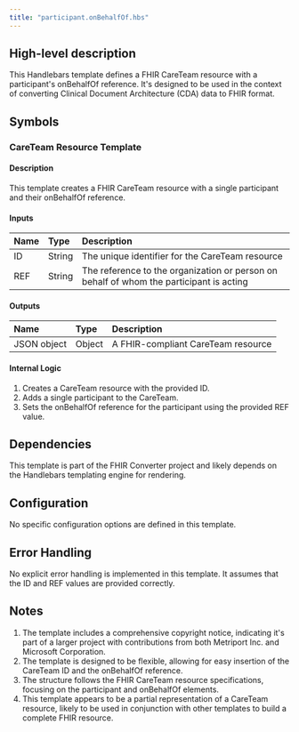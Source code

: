 ```yaml
---
title: "participant.onBehalfOf.hbs"
---
```


## High-level description
This Handlebars template defines a FHIR CareTeam resource with a participant's onBehalfOf reference. It's designed to be used in the context of converting Clinical Document Architecture (CDA) data to FHIR format.

## Symbols

### CareTeam Resource Template
#### Description
This template creates a FHIR CareTeam resource with a single participant and their onBehalfOf reference.

#### Inputs
| Name | Type | Description |
|:-----|:-----|:------------|
| ID | String | The unique identifier for the CareTeam resource |
| REF | String | The reference to the organization or person on behalf of whom the participant is acting |

#### Outputs
| Name | Type | Description |
|:-----|:-----|:------------|
| JSON object | Object | A FHIR-compliant CareTeam resource |

#### Internal Logic
1. Creates a CareTeam resource with the provided ID.
2. Adds a single participant to the CareTeam.
3. Sets the onBehalfOf reference for the participant using the provided REF value.

## Dependencies
This template is part of the FHIR Converter project and likely depends on the Handlebars templating engine for rendering.

## Configuration
No specific configuration options are defined in this template.

## Error Handling
No explicit error handling is implemented in this template. It assumes that the ID and REF values are provided correctly.

## Notes
1. The template includes a comprehensive copyright notice, indicating it's part of a larger project with contributions from both Metriport Inc. and Microsoft Corporation.
2. The template is designed to be flexible, allowing for easy insertion of the CareTeam ID and the onBehalfOf reference.
3. The structure follows the FHIR CareTeam resource specifications, focusing on the participant and onBehalfOf elements.
4. This template appears to be a partial representation of a CareTeam resource, likely to be used in conjunction with other templates to build a complete FHIR resource.